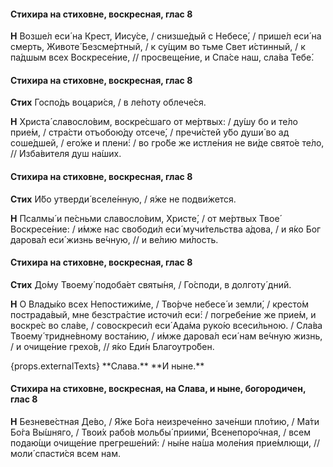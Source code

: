 #### Стихира на стиховне, воскресная, глас 8

**Н** Возше́л еси́ на Крест, Иису́се, / снизше́дый с Небесе́, / прише́л еси́ на смерть, Животе́ Безсме́ртный, / к су́щим во тьме Свет и́стинный, / к па́дшым всех Воскресе́ние, // просвеще́ние, и Спа́се наш, сла́ва Тебе́.

#### Стихира на стиховне, воскресная, глас 8

**Стих** Госпо́дь воцари́ся, / в ле́поту облече́ся.

**Н** Христа́ славосло́вим, воскре́сшаго от ме́ртвых: / ду́шу бо и те́ло прие́м, / стра́сти отъобою́ду отсече́, / пречи́стей у́бо души́ во ад соше́дшей, / его́же и плени́: / во гро́бе же истле́ния не ви́де свято́е те́ло, // Изба́вителя душ на́ших.

#### Стихира на стиховне, воскресная, глас 8

**Стих** И́бо утверди́ вселе́нную, / я́же не подви́жется.

**Н** Псалмы́ и пе́сньми славосло́вим, Христе́, / от ме́ртвых Твое́ Воскресе́ние: / и́мже нас свободи́л еси́ мучи́тельства а́дова, / и я́ко Бог дарова́л еси́ жизнь ве́чную, // и ве́лию ми́лость.

#### Стихира на стиховне, воскресная, глас 8

**Стих** До́му Твоему́ подоба́ет святы́ня, / Го́споди, в долготу́ дний.

**Н** О Влады́ко всех Непостижи́ме, / Тво́рче небесе́ и земли́, / кресто́м пострада́вый, мне безстра́стие источи́л еси́: / погребе́ние же прие́м, и воскре́с во сла́ве, / совоскреси́л еси́ Ада́ма руко́ю всеси́льною. / Сла́ва Твоему́ тридне́вному воста́нию, / и́мже дарова́л еси́ нам ве́чную жизнь, / и очище́ние грехо́в, // я́ко Еди́н Благоутро́бен.

<If condition={props.externalTexts}>
    <Then>
        {props.externalTexts}
    </Then>
    <Else>
        **Слава.**
    </Else>
</If>

<If condition={!props.hasExclusiveEnding}>
**И ныне.**

#### Стихира на стиховне, воскресная, на Слава, и ныне, богородичен, глас 8

**Н** Безневе́стная Де́во, / Я́же Бо́га неизрече́нно заче́нши пло́тию, / Ма́ти Бо́га Вы́шняго, / Твои́х рабо́в мольбы́ приими́, Всенепоро́чная, / всем подаю́щи очище́ние прегреше́ний: / ны́не на́ша моле́ния прие́млющи, // моли́ спасти́ся всем нам.
</If>